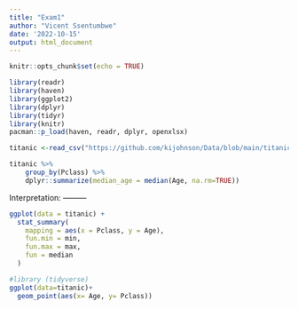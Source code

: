 ```yaml
---
title: "Exam1"
author: "Vicent Ssentumbwe"
date: '2022-10-15'
output: html_document
---
```


```r
knitr::opts_chunk$set(echo = TRUE)
```

```r
library(readr)
library(haven)
library(ggplot2)
library(dplyr)
library(tidyr)
library(knitr)
pacman::p_load(haven, readr, dplyr, openxlsx)
```


```r
titanic <-read_csv("https://github.com/kijohnson/Data/blob/main/titanic.csv?raw=true")
```
```r
titanic %>%
    group_by(Pclass) %>%
    dplyr::summarize(median_age = median(Age, na.rm=TRUE))
```
Interpretation: ---------
```r
ggplot(data = titanic) + 
  stat_summary(
    mapping = aes(x = Pclass, y = Age),
    fun.min = min,
    fun.max = max,
    fun = median
  )
```
```r
#library (tidyverse)
ggplot(data=titanic)+
  geom_point(aes(x= Age, y= Pclass))

```




